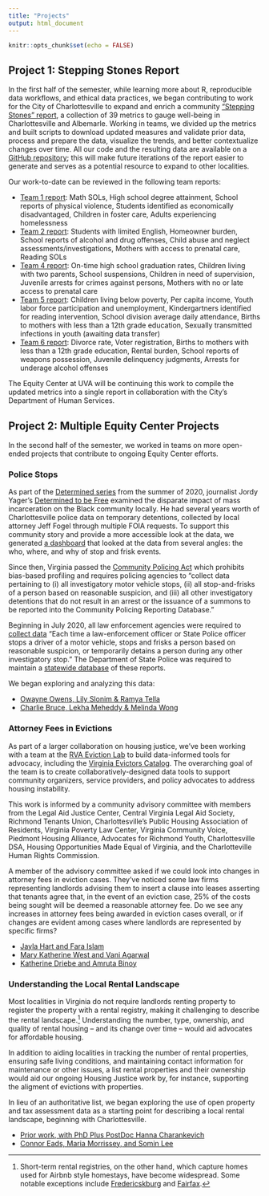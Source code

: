 ```yaml
---
title: "Projects"
output: html_document
---
```


```r
knitr::opts_chunk$set(echo = FALSE)
```

## Project 1: Stepping Stones Report

In the first half of the semester, while learning more about R, reproducible data workflows, and ethical data practices, we began contributing to work for the City of Charlottesville to expand and enrich a community ["Stepping Stones" report](https://www.charlottesville.gov/1623/Stepping-Stones-Report), a collection of 39 metrics to gauge well-being in Charlottesville and Albemarle. Working in teams, we divided up the metrics and built scripts to download updated measures and validate prior data, process and prepare the data, visualize the trends, and better contextualize changes over time. All our code and the resulting data are available on a [GitHub repository](https://github.com/virginiaequitycenter/stepping-stones/); this will make future iterations of the report easier to generate and serves as a potential resource to expand to other localities.

Our work-to-date can be reviewed in the following team reports:

* [Team 1 report](../projects/team1report.html): Math SOLs, High school degree attainment, School reports of physical violence, Students identified as economically disadvantaged, Children in foster care, Adults experiencing homelessness
* [Team 2 report](../projects/team2report.html): Students with limited English, Homeowner burden, School reports of alcohol and drug offenses, Child abuse and neglect assessments/investigations, Mothers with access to prenatal care, Reading SOLs
* [Team 4 report](../projects/team4report.html): On-time high school graduation rates, Children living with two parents, School suspensions, Children in need of supervision, Juvenile arrests for crimes against persons, Mothers with no or late access to prenatal care 
* [Team 5 report](../projects/team5report.html): Children living below poverty, Per capita income, Youth labor force participation and unemployment, Kindergartners identified for reading intervention, School division average daily attendance, Births to mothers with less than a 12th grade education, Sexually transmitted infections in youth (awaiting data transfer) 
* [Team 6 report](../projects/team6report.html): Divorce rate, Voter registration, Births to mothers with less than a 12th grade education, Rental burden, School reports of weapons possession, Juvenile delinquency judgments, Arrests for underage alcohol offenses

The Equity Center at UVA will be continuing this work to compile the updated metrics into a single report in collaboration with the City's Department of Human Services.

## Project 2: Multiple Equity Center Projects

In the second half of the semester, we worked in teams on more open-ended projects that contribute to ongoing Equity Center efforts.

### Police Stops
As part of the [Determined series](https://www.cvilletomorrow.org/articles/determined-stories-of-resilience-in-a-broken-ecosystem/) from the summer of 2020, journalist Jordy Yager’s [Determined to be Free](https://www.cvilletomorrow.org/articles/determined-to-be-free/) examined the disparate impact of mass incarceration on the Black community locally. He had several years worth of Charlottesville police data on temporary detentions, collected by local attorney Jeff Fogel through multiple FOIA requests. To support this community story and provide a more accessible look at the data, we generated [a dashboard](https://virginiaequitycenter.github.io/cvilleequity_stopandfrisk/) that looked at the data from several angles: the who, where, and why of stop and frisk events. 

Since then, Virginia passed the [Community Policing Act](https://law.lis.virginia.gov/vacode/title52/chapter6.1/) which prohibits bias-based profiling and requires policing agencies to “collect data pertaining to (i) all investigatory motor vehicle stops, (ii) all stop-and-frisks of a person based on reasonable suspicion, and (iii) all other investigatory detentions that do not result in an arrest or the issuance of a summons to be reported into the Community Policing Reporting Database.”

Beginning in July 2020, all law enforcement agencies were required to [collect data](https://law.lis.virginia.gov/vacode/title52/chapter6.1/section52-30.2/) “Each time a law-enforcement officer or State Police officer stops a driver of a motor vehicle, stops and frisks a person based on reasonable suspicion, or temporarily detains a person during any other investigatory stop.” The Department of State Police was required to maintain a [statewide database](https://data.virginia.gov/stories/s/Virginia-Community-Policing-Act-Data-Collection/rden-cz3h/) of these reports.

We began exploring and analyzing this data:

* [Owayne Owens, Lily Slonim & Ramya Tella](../projects/Police_Stops.html)
* [Charlie Bruce, Lekha Meheddy & Melinda Wong](https://melindajwong.shinyapps.io/community_policing_final/)

### Attorney Fees in Evictions
As part of a larger collaboration on housing justice, we’ve been working with a team at the [RVA Eviction Lab](https://rampages.us/rvaevictionlab/) to build data-informed tools for advocacy, including the [Virginia Evictors Catalog](https://virginiaequitycenter.shinyapps.io/va-evictors-catalog/). The overarching goal of the team is to create collaboratively-designed data tools to support community organizers, service providers, and policy advocates to address housing instability. 

This work is informed by a community advisory committee with members from the Legal Aid Justice Center, Central Virginia Legal Aid Society, Richmond Tenants Union, Charlottesville’s Public Housing Association of Residents, Virginia Poverty Law Center, Virginia Community Voice, Piedmont Housing Alliance, Advocates for Richmond Youth, Charlottesville DSA, Housing Opportunities Made Equal of Virginia, and the Charlotteville Human Rights Commission. 

A member of the advisory committee asked if we could look into changes in attorney fees in eviction cases. They've noticed some law firms representing landlords advising them to insert a clause into leases asserting that tenants agree that, in the event of an eviction case, 25% of the costs being sought will be deemed a reasonable attorney fee. Do we see any increases in attorney fees being awarded in eviction cases overall, or if changes are evident among cases where landlords are represented by specific firms?

* [Jayla Hart and Fara Islam](../projects/Richmond-Eviction-Fees.html)
* [Mary Katherine West and Vani Agarwal](../projects/CvilleRegion-Eviction-Fees.html)
* [Katherine Driebe and Amruta Binoy](https://commpaslab.shinyapps.io/Eviction-Fees-App/)

### Understanding the Local Rental Landscape 
Most localities in Virginia do not require landlords renting property to register the property with a rental registry, making it challenging to describe the rental landscape.^[Short-term rental registries, on the other hand, which capture homes used for Airbnb style homestays, have become widespread. Some notable exceptions include [Fredericskburg](https://www.fredericksburgva.gov/304/Landlord-License) and [Fairfax](https://www.fairfaxva.gov/government/code-administration/property-maintenance/rental-properties).] Understanding the number, type, ownership, and quality of rental housing -- and its change over time -- would aid advocates for affordable housing.

In addition to aiding localities in tracking the number of rental properties, ensuring safe living conditions, and maintaining contact information for maintenance or other issues, a list rental properties and their ownership would aid our ongoing Housing Justice work by, for instance, supporting the aligment of evictions with properties.

In lieu of an authoritative list, we began exploring the use of open property and tax assessment data as a starting point for describing a local rental landscape, beginning with Charlottesville.

* [Prior work, with  PhD Plus PostDoc 
Hanna Charankevich](https://github.com/virginiaequitycenter/rental-database/blob/main/cville_rental_property_map.png)
* [Connor Eads, Maria Morrissey, and Somin Lee](../projects/cville_rental_market.html)

